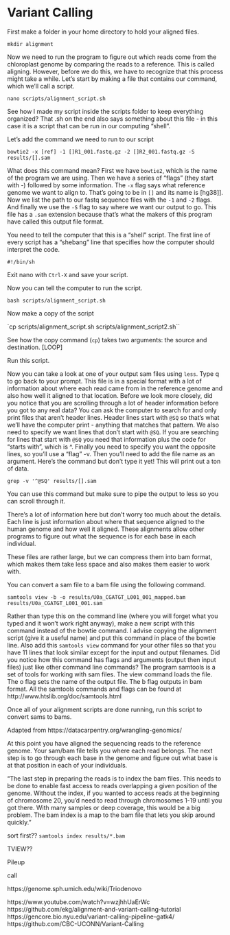 # Variant Calling

First make a folder in your home directory to hold your aligned files.

```
mkdir alignment
```

Now we need to run the program to figure out which reads come from the chloroplast genome by comparing the reads to a reference.
This is called aligning.
However, before we do this, we have to recognize that this process might take a while.
Let's start by making a file that contains our command, which we'll call a script.

`nano scripts/alignment_script.sh`

See how I made my script inside the scripts folder to keep everything organized?
That .sh on the end also says something about this file - in this case it is a script that can be run in our computing "shell".

Let's add the command we need to run to our script

```
bowtie2 -x [ref] -1 []R1_001.fastq.gz -2 []R2_001.fastq.gz -S results/[].sam
```

What does this command mean?
First we have `bowtie2`, which is the name of the program we are using.
Then we have a series of "flags" (they start with -) followed by some information.
The `-x` flag says what reference genome we want to align to.
That's going to be in `[]` and its name is [hg38]].
Now we list the path to our fastq sequence files with the `-1` and `-2` flags. 
And finally we use the `-S` flag to say where we want our output to go.
This file has a `.sam` extension because that's what the makers of this program have called this output file format.

You need to tell the computer that this is a "shell" script.
The first line of every script has a "shebang" line that specifies how the computer should interpret the code.

```
#!/bin/sh
```

Exit nano with `Ctrl-X` and save your script.

Now you can tell the computer to run the script.

```
bash scripts/alignment_script.sh
```

Now make a copy of the script 

`cp scripts/alignment_script.sh scripts/alignment_script2.sh``

See how the copy command (`cp`) takes two arguments: the source and destination.
[LOOP]

Run this script.

Now you can take a look at one of your output sam files using `less`.
Type q to go back to your prompt.
This file is in a special format with a lot of information about where each read came from in the reference genome
and also how well it aligned to that location.
Before we look more closely, did you notice that you are scrolling through a lot of header information before you
got to any real data?
You can ask the computer to search for and only print files that aren't header lines.
Header lines start with `@SQ` so that's what we'll have the computer print - anything that matches that pattern.
We also need to specify we want lines that don't start with `@SQ`.
If you are searching for lines that start with `@SQ` you need that information plus the code for "starts with", which is ^.
Finally you need to specify you want the opposite lines, so you'll use a "flag" -v.
Then you'll need to add the file name as an argument.
Here's the command but don't type it yet! This will print out a ton of data.

`grep -v '^@SQ' results/[].sam`

You can use this command but make sure to pipe the output to less so you can scroll through it.

There's a lot of information here but don't worry too much about the details. Each line is just information about where that sequence aligned to the human genome and how well it aligned. These alignments allow other programs to figure out what the sequence is for each base in each individual.

These files are rather large, but we can compress them into bam format, which makes them take less space and also makes them easier to work with.

You can convert a sam file to a bam file using the following command.

`samtools view -b -o results/U0a_CGATGT_L001_001_mapped.bam results/U0a_CGATGT_L001_001.sam`

Rather than type this on the command line (where you will forget what you typed and it won't work right anyway),
make a new script with this command instead of the bowtie command.
I advise copying the alignment script (give it a useful name) and put this command in place of the bowtie line.
Also add this `samtools view` command for your other files so that you have 11 lines that look similar except for the input and output filenames.
Did you notice how this command has flags and arguments (output then input files) just like other command line commands?
The program samtools is a set of tools for working with sam files. The view command loads the file. The o flag sets the name of the output file. The b flag outputs in bam format. All the samtools commands and flags can be found at
http://www.htslib.org/doc/samtools.html

Once all of your alignment scripts are done running, run this script to convert sams to bams.

Adapted from https://datacarpentry.org/wrangling-genomics/


At this point you have aligned the sequencing reads to the reference genome.
Your sam/bam file tells you where each read belongs.
The next step is to go through each base in the genome and figure out what base is at that position in each of your individuals.

"The last step in preparing the reads is to index the bam files. This needs to be done to enable fast access to reads overlapping a given position of the genome. Without the index, if you wanted to access reads at the beginning of chromosome 20, you'd need to read through chromosomes 1-19 until you got there. With many samples or deep coverage, this would be a big problem. The bam index is a map to the bam file that lets you skip around quickly."

sort first??
`samtools index results/*.bam`


TVIEW??

Pileup

call

https://genome.sph.umich.edu/wiki/Triodenovo


https://www.youtube.com/watch?v=wzjhhUaErWc
https://github.com/ekg/alignment-and-variant-calling-tutorial
https://gencore.bio.nyu.edu/variant-calling-pipeline-gatk4/
https://github.com/CBC-UCONN/Variant-Calling
